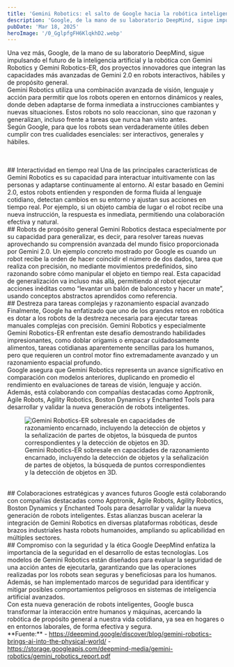 ```yaml
---
title: 'Gemini Robotics: el salto de Google hacia la robótica inteligente'
description: 'Google, de la mano de su laboratorio DeepMind, sigue impulsando el futuro de la inteligencia artificial y la robótica con Gemini Robotics y Gemini Robotics-ER'
pubDate: 'Mar 18, 2025'
heroImage: '/0_GglpfgFH6KlqkhD2.webp'
---
```

Una vez más, Google, de la mano de su laboratorio DeepMind, sigue impulsando el futuro de la inteligencia artificial y la robótica con Gemini Robotics y Gemini Robotics-ER, dos proyectos innovadores que integran las capacidades más avanzadas de Gemini 2.0 en robots interactivos, hábiles y de propósito general.
<br/>
Gemini Robotics utiliza una combinación avanzada de visión, lenguaje y acción para permitir que los robots operen en entornos dinámicos y reales, donde deben adaptarse de forma inmediata a instrucciones cambiantes y nuevas situaciones. Estos robots no solo reaccionan, sino que razonan y generalizan, incluso frente a tareas que nunca han visto antes.
<br/>
Según Google, para que los robots sean verdaderamente útiles deben cumplir con tres cualidades esenciales: ser interactivos, generales y hábiles.
<br/>
<br/>

<YouTube id="https://www.youtube.com/watch?v=x-exzZ-CIUw" />
<br/>
## Interactividad en tiempo real
Una de las principales características de Gemini Robotics es su capacidad para interactuar intuitivamente con las personas y adaptarse continuamente al entorno. Al estar basado en Gemini 2.0, estos robots entienden y responden de forma fluida al lenguaje cotidiano, detectan cambios en su entorno y ajustan sus acciones en tiempo real. Por ejemplo, si un objeto cambia de lugar o el robot recibe una nueva instrucción, la respuesta es inmediata, permitiendo una colaboración efectiva y natural.
<br/>
## Robots de propósito general
Gemini Robotics destaca especialmente por su capacidad para generalizar, es decir, para resolver tareas nuevas aprovechando su comprensión avanzada del mundo físico proporcionada por Gemini 2.0. Un ejemplo concreto mostrado por Google es cuando un robot recibe la orden de hacer coincidir el número de dos dados, tarea que realiza con precisión, no mediante movimientos predefinidos, sino razonando sobre cómo manipular el objeto en tiempo real. Esta capacidad de generalización va incluso más allá, permitiendo al robot ejecutar acciones inéditas como “levantar un balón de baloncesto y hacer un mate”, usando conceptos abstractos aprendidos como referencia.
<br/>
## Destreza para tareas complejas y razonamiento espacial avanzado
Finalmente, Google ha enfatizado que uno de los grandes retos en robótica es dotar a los robots de la destreza necesaria para ejecutar tareas manuales complejas con precisión. Gemini Robotics y especialmente Gemini Robotics-ER enfrentan este desafío demostrando habilidades impresionantes, como doblar origamis o empacar cuidadosamente alimentos, tareas cotidianas aparentemente sencillas para los humanos, pero que requieren un control motor fino extremadamente avanzado y un razonamiento espacial profundo.
<br/>
Google asegura que Gemini Robotics representa un avance significativo en comparación con modelos anteriores, duplicando en promedio el rendimiento en evaluaciones de tareas de visión, lenguaje y acción. Además, está colaborando con compañías destacadas como Apptronik, Agile Robots, Agility Robotics, Boston Dynamics y Enchanted Tools para desarrollar y validar la nueva generación de robots inteligentes.
<br/>
<figure>
    <img src="/0_igu26e5yRmUwWtHS.webp" alt="Gemini Robotics-ER sobresale en capacidades de razonamiento encarnado, incluyendo la detección de objetos y la señalización de partes de objetos, la búsqueda de puntos correspondientes y la detección de objetos en 3D."/>
        <figcaption>Gemini Robotics-ER sobresale en capacidades de razonamiento encarnado, incluyendo la detección de objetos y la señalización de partes de objetos, la búsqueda de puntos correspondientes y la detección de objetos en 3D.</figcaption>
</figure>
<br/>
## Colaboraciones estratégicas y avances futuros
Google está colaborando con compañías destacadas como Apptronik, Agile Robots, Agility Robotics, Boston Dynamics y Enchanted Tools para desarrollar y validar la nueva generación de robots inteligentes. Estas alianzas buscan acelerar la integración de Gemini Robotics en diversas plataformas robóticas, desde brazos industriales hasta robots humanoides, ampliando su aplicabilidad en múltiples sectores.
<br/>
## Compromiso con la seguridad y la ética
Google DeepMind enfatiza la importancia de la seguridad en el desarrollo de estas tecnologías. Los modelos de Gemini Robotics están diseñados para evaluar la seguridad de una acción antes de ejecutarla, garantizando que las operaciones realizadas por los robots sean seguras y beneficiosas para los humanos. Además, se han implementado marcos de seguridad para identificar y mitigar posibles comportamientos peligrosos en sistemas de inteligencia artificial avanzados.
<br/>
Con esta nueva generación de robots inteligentes, Google busca transformar la interacción entre humanos y máquinas, acercando la robótica de propósito general a nuestra vida cotidiana, ya sea en hogares o en entornos laborales, de forma efectiva y segura.
<br/>
**Fuente:**
- <a href="https://deepmind.google/discover/blog/gemini-robotics-brings-ai-into-the-physical-world/" title="gemini-robotics-brings-ai-into-the-physical-world">https://deepmind.google/discover/blog/gemini-robotics-brings-ai-into-the-physical-world/</a>
- <a href="https://storage.googleapis.com/deepmind-media/gemini-robotics/gemini_robotics_report.pdf" title="pdf gemini_robotics_report">https://storage.googleapis.com/deepmind-media/gemini-robotics/gemini_robotics_report.pdf</a>

